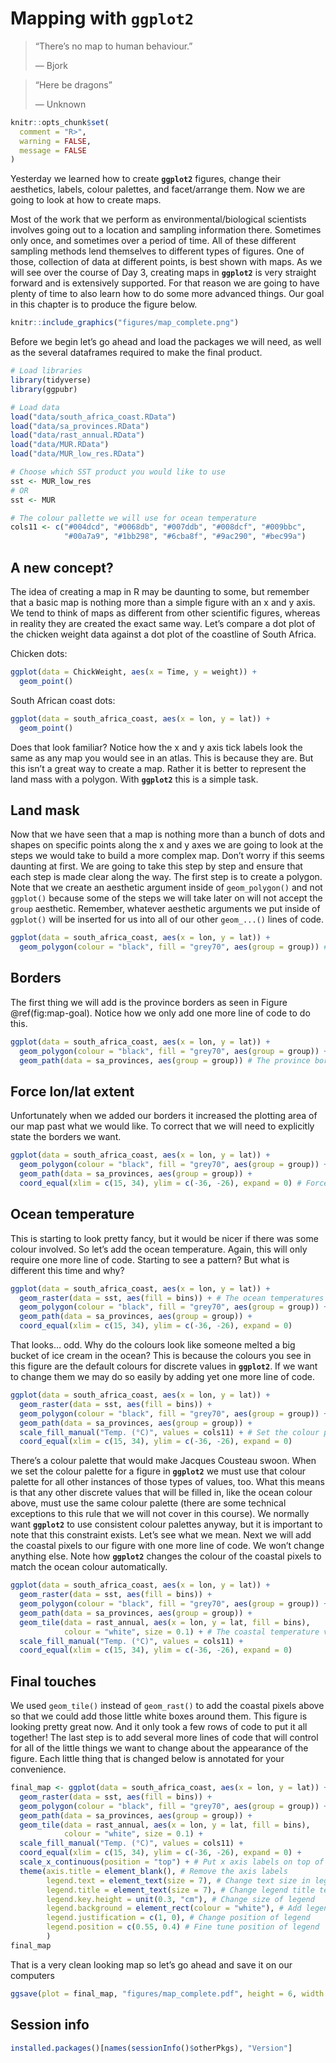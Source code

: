 # Mapping with **`ggplot2`** {#mapping}

> "There's no map to human behaviour."
>
> --- Bjork
  
> "Here be dragons"
> 
> --- Unknown

```r
knitr::opts_chunk$set(
  comment = "R>", 
  warning = FALSE, 
  message = FALSE
)
```

Yesterday we learned how to create **`ggplot2`** figures, change their aesthetics, labels, colour palettes, and facet/arrange them. Now we are going to look at how to create maps. 

Most of the work that we perform as environmental/biological scientists involves going out to a location and sampling information there. Sometimes only once, and sometimes over a period of time. All of these different sampling methods lend themselves to different types of figures. One of those, collection of data at different points, is best shown with maps. As we will see over the course of Day 3, creating maps in **`ggplot2`** is very straight forward and is extensively supported. For that reason we are going to have plenty of time to also learn how to do some more advanced things. Our goal in this chapter is to produce the figure below.

```r
knitr::include_graphics("figures/map_complete.png")
```

Before we begin let's go ahead and load the packages we will need, as well as the several dataframes required to make the final product.

```r
# Load libraries
library(tidyverse)
library(ggpubr)

# Load data
load("data/south_africa_coast.RData")
load("data/sa_provinces.RData")
load("data/rast_annual.RData")
load("data/MUR.RData")
load("data/MUR_low_res.RData")

# Choose which SST product you would like to use
sst <- MUR_low_res
# OR
sst <- MUR

# The colour pallette we will use for ocean temperature
cols11 <- c("#004dcd", "#0068db", "#007ddb", "#008dcf", "#009bbc",
            "#00a7a9", "#1bb298", "#6cba8f", "#9ac290", "#bec99a")
```

## A new concept?

The idea of creating a map in R may be daunting to some, but remember that a basic map is nothing more than a simple figure with an x and y axis. We tend to think of maps as different from other scientific figures, whereas in reality they are created the exact same way. Let's compare a dot plot of the chicken weight data against a dot plot of the coastline of South Africa.

Chicken dots:

```r
ggplot(data = ChickWeight, aes(x = Time, y = weight)) +
  geom_point()
```

South African coast dots:

```r
ggplot(data = south_africa_coast, aes(x = lon, y = lat)) +
  geom_point()
```

Does that look familiar? Notice how the x and y axis tick labels look the same as any map you would see in an atlas. This is because they are. But this isn't a great way to create a map. Rather it is better to represent the land mass with a polygon. With **`ggplot2`** this is a simple task.

## Land mask

Now that we have seen that a map is nothing more than a bunch of dots and shapes on specific points along the x and y axes we are going to look at the steps we would take to build a more complex map. Don't worry if this seems daunting at first. We are going to take this step by step and ensure that each step is made clear along the way. The first step is to create a polygon. Note that we create an aesthetic argument inside of `geom_polygon()` and not `ggplot()` because some of the steps we will take later on will not accept the `group` aesthetic. Remember, whatever aesthetic arguments we put inside of `ggplot()` will be inserted for us into all of our other `geom_...()` lines of code.

```r
ggplot(data = south_africa_coast, aes(x = lon, y = lat)) +
  geom_polygon(colour = "black", fill = "grey70", aes(group = group)) # The land mask
```

## Borders

The first thing we will add is the province borders as seen in Figure \@ref(fig:map-goal). Notice how we only add one more line of code to do this.

```r
ggplot(data = south_africa_coast, aes(x = lon, y = lat)) +
  geom_polygon(colour = "black", fill = "grey70", aes(group = group)) +
  geom_path(data = sa_provinces, aes(group = group)) # The province borders
```

## Force lon/lat extent

Unfortunately when we added our borders it increased the plotting area of our map past what we would like. To correct that we will need to explicitly state the borders we want.

```r
ggplot(data = south_africa_coast, aes(x = lon, y = lat)) +
  geom_polygon(colour = "black", fill = "grey70", aes(group = group)) +
  geom_path(data = sa_provinces, aes(group = group)) + 
  coord_equal(xlim = c(15, 34), ylim = c(-36, -26), expand = 0) # Force lon/lat extent
```

## Ocean temperature

This is starting to look pretty fancy, but it would be nicer if there was some colour involved. So let's add the ocean temperature. Again, this will only require one more line of code. Starting to see a pattern? But what is different this time and why?

```r
ggplot(data = south_africa_coast, aes(x = lon, y = lat)) +
  geom_raster(data = sst, aes(fill = bins)) + # The ocean temperatures
  geom_polygon(colour = "black", fill = "grey70", aes(group = group)) +
  geom_path(data = sa_provinces, aes(group = group)) +
  coord_equal(xlim = c(15, 34), ylim = c(-36, -26), expand = 0)
```

That looks... odd. Why do the colours look like someone melted a big bucket of ice cream in the ocean? This is because the colours you see in this figure are the default colours for discrete values in **`ggplot2`**. If we want to change them we may do so easily by adding yet one more line of code.

```r
ggplot(data = south_africa_coast, aes(x = lon, y = lat)) +
  geom_raster(data = sst, aes(fill = bins)) +
  geom_polygon(colour = "black", fill = "grey70", aes(group = group)) +
  geom_path(data = sa_provinces, aes(group = group)) +
  scale_fill_manual("Temp. (°C)", values = cols11) + # Set the colour palette
  coord_equal(xlim = c(15, 34), ylim = c(-36, -26), expand = 0)
```

There's a colour palette that would make Jacques Cousteau swoon. When we set the colour palette for a figure in **`ggplot2`** we must use that colour palette for all other instances of those types of values, too. What this means is that any other discrete values that will be filled in, like the ocean colour above, must use the same colour palette (there are some technical exceptions to this rule that we will not cover in this course). We normally want **`ggplot2`** to use consistent colour palettes anyway, but it is important to note that this constraint exists. Let's see what we mean. Next we will add the coastal pixels to our figure with one more line of code. We won't change anything else. Note how **`ggplot2`** changes the colour of the coastal pixels to match the ocean colour automatically.

```r
ggplot(data = south_africa_coast, aes(x = lon, y = lat)) +
  geom_raster(data = sst, aes(fill = bins)) +
  geom_polygon(colour = "black", fill = "grey70", aes(group = group)) +
  geom_path(data = sa_provinces, aes(group = group)) +
  geom_tile(data = rast_annual, aes(x = lon, y = lat, fill = bins), 
            colour = "white", size = 0.1) + # The coastal temperature values
  scale_fill_manual("Temp. (°C)", values = cols11) +
  coord_equal(xlim = c(15, 34), ylim = c(-36, -26), expand = 0)
```

## Final touches

We used `geom_tile()` instead of `geom_rast()` to add the coastal pixels above so that we could add those little white boxes around them. This figure is looking pretty great now. And it only took a few rows of code to put it all together! The last step is to add several more lines of code that will control for all of the little things we want to change about the appearance of the figure. Each little thing that is changed below is annotated for your convenience.

```r
final_map <- ggplot(data = south_africa_coast, aes(x = lon, y = lat)) +
  geom_raster(data = sst, aes(fill = bins)) +
  geom_polygon(colour = "black", fill = "grey70", aes(group = group)) +
  geom_path(data = sa_provinces, aes(group = group)) +
  geom_tile(data = rast_annual, aes(x = lon, y = lat, fill = bins), 
            colour = "white", size = 0.1) +
  scale_fill_manual("Temp. (°C)", values = cols11) +
  coord_equal(xlim = c(15, 34), ylim = c(-36, -26), expand = 0) +
  scale_x_continuous(position = "top") + # Put x axis labels on top of figure
  theme(axis.title = element_blank(), # Remove the axis labels
        legend.text = element_text(size = 7), # Change text size in legend
        legend.title = element_text(size = 7), # Change legend title text size
        legend.key.height = unit(0.3, "cm"), # Change size of legend
        legend.background = element_rect(colour = "white"), # Add legend background
        legend.justification = c(1, 0), # Change position of legend
        legend.position = c(0.55, 0.4) # Fine tune position of legend
        )
final_map
```

That is a very clean looking map so let's go ahead and save it on our computers

```r
ggsave(plot = final_map, "figures/map_complete.pdf", height = 6, width = 9)
```

## Session info
```r
installed.packages()[names(sessionInfo()$otherPkgs), "Version"]
```
